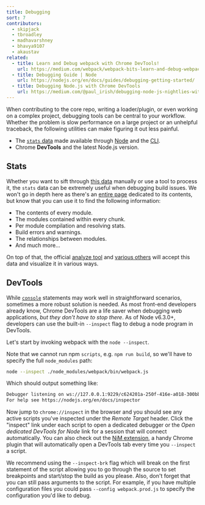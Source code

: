 ```yaml
---
title: Debugging
sort: 7
contributors:
  - skipjack
  - tbroadley
  - madhavarshney
  - bhavya9107
  - akaustav
related:
  - title: Learn and Debug webpack with Chrome DevTools!
    url: https://medium.com/webpack/webpack-bits-learn-and-debug-webpack-with-chrome-dev-tools-da1c5b19554
  - title: Debugging Guide | Node
    url: https://nodejs.org/en/docs/guides/debugging-getting-started/
  - title: Debugging Node.js with Chrome DevTools
    url: https://medium.com/@paul_irish/debugging-node-js-nightlies-with-chrome-devtools-7c4a1b95ae27
---
```


When contributing to the core repo, writing a loader/plugin, or even working on a complex project, debugging tools can be central to your workflow. Whether the problem is slow performance on a large project or an unhelpful traceback, the following utilities can make figuring it out less painful.

- The [`stats` data](/api/stats) made available through [Node](/api/node/#stats-object) and the [CLI](/api/cli/#common-options).
- Chrome **DevTools** and the latest Node.js version.

## Stats

Whether you want to sift through [this data](/api/stats) manually or use a tool to process it, the `stats` data can be extremely useful when debugging build issues. We won't go in depth here as there's an [entire page](/api/stats) dedicated to its contents, but know that you can use it to find the following information:

- The contents of every module.
- The modules contained within every chunk.
- Per module compilation and resolving stats.
- Build errors and warnings.
- The relationships between modules.
- And much more...

On top of that, the official [analyze tool](https://github.com/webpack/analyse) and [various others](/guides/code-splitting/#bundle-analysis) will accept this data and visualize it in various ways.

## DevTools

While [`console`](https://nodejs.org/api/console.html) statements may work well in straightforward scenarios, sometimes a more robust solution is needed. As most front-end developers already know, Chrome DevTools are a life saver when debugging web applications, _but they don’t have to stop there_. As of Node v6.3.0+, developers can use the built-in `--inspect` flag to debug a node program in DevTools.

Let's start by invoking webpack with the `node --inspect`.

Note that we cannot run npm `scripts`, e.g. `npm run build`, so we'll have to specify the full `node_modules` path:

```bash
node --inspect ./node_modules/webpack/bin/webpack.js
```

Which should output something like:

```bash
Debugger listening on ws://127.0.0.1:9229/c624201a-250f-416e-a018-300bbec7be2c
For help see https://nodejs.org/en/docs/inspector
```

Now jump to `chrome://inspect` in the browser and you should see any active scripts you've inspected under the _Remote Target_ header. Click the "inspect" link under each script to open a dedicated debugger or the _Open dedicated DevTools for Node_ link for a session that will connect automatically. You can also check out the [NiM extension](https://chrome.google.com/webstore/detail/nodejs-v8-inspector-manag/gnhhdgbaldcilmgcpfddgdbkhjohddkj), a handy Chrome plugin that will automatically open a DevTools tab every time you `--inspect` a script.

We recommend using the `--inspect-brk` flag which will break on the first statement of the script allowing you to go through the source to set breakpoints and start/stop the build as you please. Also, don't forget that you can still pass arguments to the script. For example, if you have multiple configuration files you could pass `--config webpack.prod.js` to specify the configuration you'd like to debug.
